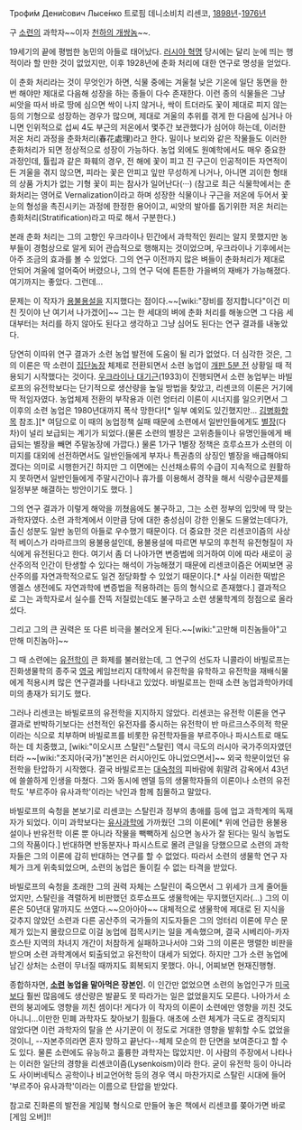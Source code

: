 Трофи́м Дени́сович Лысе́нко 
트로핌 데니소비치 리센코, [[1898년]]-[[1976년]]

구 [[소련]]의 과학자~~이자 [[천하의 개쌍놈]]~~.

19세기의 끝에 평범한 농민의 아들로 태어났다. [[러시아 혁명]] 당시에는 달리 눈에 띄는 행적이라 할 만한 것이 없었지만, 이후 1928년에 춘화 처리에 대한 연구로 명성을 얻었다.

이 춘화 처리라는 것이 무엇인가 하면, 식물 중에는 겨울철 낮은 기온에 일단 동면을 한번 해야만 제대로 다음해 성장을 하는 종들이 다수 존재한다. 이런 종의 식물들은 그냥 씨앗을 따서 바로 땅에 심으면 싹이 나지 않거나, 싹이 트더라도 꽃이 제대로 피지 않는 등의 기형으로 성장하는 경우가 많으며, 제대로 겨울의 추위를 겪게 한 다음에 심거나 아니면 인위적으로 섭씨 4도 부근의 저온에서 몇주간 보관했다가 심어야 하는데, 이러한 저온 처리 과정을 춘화처리(春花處理)라고 한다. 밀이나 보리와 같은 작물들도 이러한 춘화처리가 되면 정상적으로 성장이 가능하다. 농업 외에도 원예학에서도 매우 중요한 과정인데, 튤립과 같은 화훼의 경우, 전 해에 꽃이 피고 진 구근이 인공적이든 자연적이든 겨울을 겪지 않으면, 피라는 꽃은 안피고 잎만 무성하게 나거나, 아니면 괴이한 형태의 상품 가치가 없는 기형 꽃이 피는 참사가 일어난다(···) (참고로 최근 식물학에서는 춘화처리는 영어로 Vernalization이라고 하며 성장한 식물이나 구근을 저온에 두어서 꽃눈의 형성을 촉진시키는 과정에 한정한 용어이고, 씨앗의 발아를 돕기위한 저온 처리는 층화처리(Stratification)라고 따로 해서 구분한다.)

본래 춘화 처리는 그의 고향인 우크라이나 민간에서 과학적인 원리는 알지 못했지만 농부들이 경험상으로 알게 되어 관습적으로 행해지는 것이었으며, 우크라이나 기후에서는 아주 조금의 효과를 볼 수 있었다. 그의 연구 이전까지 많은 벼들이 춘화처리가 제대로 안되어 겨울에 얼어죽어 버렸으나, 그의 연구 덕에 튼튼한 가을벼의 재배가 가능해졌다. 여기까지는 좋았다. 그런데...

문제는 이 작자가 [[용불용설]]을 지지했다는 점이다.~~[wiki:"장비를 정지합니다"이건 미친 짓이야 난 여기서 나가겠어]~~ 그는 한 세대의 벼에 춘화 처리를 해놓으면 그 다음 세대부터는 처리를 하지 않아도 된다고 생각하고 그냥 심어도 된다는 연구 결과를 내놓았다. 

당연히 이따위 연구 결과가 소련 농업 발전에 도움이 될 리가 없었다. 더 심각한 것은, 그의 이론은 딱 소련이 [[집단농장]] 체제로 전환되면서 소련 농업이 [[개판 5분 전]] 상황일 때 적용되기 시작했다는 것이다. [[우크라이나 대기근]](1933)이 진행되면서 소련 농업부는 바빌로프의 유전학보다는 단기적으로 생산량을 높일 방법을 찾았고, 리셴코의 이론은 거기에 딱 적임자였다. 농업체제 전환의 부작용과 이런 엉터리 이론이 시너지를 일으키면서 그 이후의 소련 농업은 1980년대까지 폭삭 망한다![* 일부 예외도 있긴했지만... [[김병화]]항목 참조.][* 여담으로 이 때의 농업정책 실패 때문에 소련에서 일반인들에게도 [[별장]](다차)이 널리 보급되는 계기가 되었다.(물론 소련의 별장은 고위층들이나 유명인들에게 배급되는 별장을 빼면 주말농장에 가깝다.) 물론 1가구 1별장 정책은 흐루쇼프가 소련의 이미지를 대외에 선전하면서도 일반인들에게 부자나 특권층의 상징인 별장을 배급해야되겠다는 의미로 시행한거긴 하지만 그 이면에는 신선채소류의 수급이 지속적으로 원활하지 못하면서 일반인들에게 주말시간이나 휴가를 이용해서 경작을 해서 식량수급문제를 일정부분 해결하는 방안이기도 했다. ]

그의 연구 결과가 이렇게 해악을 끼쳤음에도 불구하고, 그는 소련 정부의 입맛에 딱 맞는 과학자였다. 소련 과학계에서 이만큼 당에 대한 충성심이 강한 인물도 드물었는데다가, 출신 성분도 일반 농민의 아들로 우수했기 때문이다. 더 중요한 것은 리센코이즘의 사상적 베이스가 라마르크의 용불용설인데, 용불용설에 따르면 부모의 후천적 유전형질이 자식에게 유전된다고 한다. 여기서 좀 더 나아가면 변증법에 의거하여 이에 따라 새로이 공산주의적 인간이 탄생할 수 있다는 해석이 가능해졌기 때문에 리센코이즘은 어찌보면 공산주의를 자연과학적으로도 일견 정당화할 수 있었기 때문이다.[* 사실 이러한 떡밥은 엥겔스 생전에도 자연과학에 변증법을 적용하려는 등의 형식으로 존재했다.] 결과적으로 그는 과학자로서 실수를 잔뜩 저질렀는데도 불구하고 소련 생물학계의 정점으로 올라섰다.

그리고 그의 큰 권력은 또 다른 비극을 불러오게 된다.~~[wiki:"고만해 미친놈들아"고만해 미친놈아]~~

그 때 소련에는 [[유전학]]이 큰 화제를 불러왔는데, 그 연구의 선도자 니콜라이 바빌로프는 진화생물학의 종주국 [[영국]] 케임브리지 대학에서 유전학을 유학하고 유전학을 재배식물에게 적용시켜 많은 연구결과를 나타내고 있었다. 바빌로프는 한때 소련 농업과학아카데미의 총재가 되기도 했다.

그러나 리센코는 바빌로프의 유전학을 지지하지 않았다. 리센코는 유전학 이론을 연구 결과로 반박하기보다는 선천적인 유전자를 중시하는 유전학이 반 마르크스주의적 학문이라는 식으로 치부하며 바빌로프를 비롯한 유전학자들을 부르주아나 파시스트로 매도하는 데 치중했고, [wiki:"이오시프 스탈린"스탈린] 역시 극도의 러시아 국가주의자였던 터라 ~~[wiki:"조지아(국가)"본인은 러시아인도 아니었으면서]~~ 외국 학문이었던 유전학을 탄압하기 시작했다. 결국 바빌로프는 [[대숙청]]의 피바람에 휘말려 감옥에서 43년에 쓸쓸하게 인생을 마쳤다. 그와 동시에 멘델 등의 생물학자들의 이론이나 소련의 유전학도 '부르주아 유사과학'이라는 낙인과 함께 침몰하고 말았다.

바빌로프의 숙청을 본보기로 리센코는 스탈린과 정부의 총애를 등에 업고 과학계의 독재자가 되었다. 이미 과학보다는 [[유사과학]]에 가까웠던 그의 이론에[* 위에 언급한 용불용설이나 반유전학 이론 뿐 아니라 작물을 빽빽하게 심으면 농사가 잘 된다는 밀식 농법도 그의 작품이다.] 반대하면 반동분자나 파시스트로 몰려 큰일을 당했으므로 소련의 과학자들은 그의 이론에 감히 반대하는 연구를 할 수 없었다. 따라서 소련의 생물학 연구 자체가 크게 위축되었으며, 소련의 농업은 돌이킬 수 없는 타격을 받았다.

바빌로프의 숙청을 초래한 그의 권력 자체는 스탈린이 죽으면서 그 위세가 크게 줄어들었지만, 스탈린을 격렬하게 비판했던 흐루쇼프도 생물학에는 무지했던지라(...) 그의 이론은 50년대 말까지도 쓰였다.~~으아아아~~ 대체적으로 생물학에 제대로 된 지식을 갖추지 않았던 소련과 다른 공산주의 국가들의 지도자들은 그의 엉터리 이론에 무슨 문제가 있는지 몰랐으므로 이걸 농업에 접목시키는 일을 계속했으며, 결국 시베리아-카자흐스탄 지역의 차녀지 개간이 처참하게 실패하고나서야 그와 그의 이론은 맹렬한 비판을 받으며 소련 과학계에서 퇴출되었고 유전학이 대세가 되었다. 하지만 그가 소련 농업에 남긴 상처는 소련이 무너질 때까지도 회복되지 못했다. 아니, 어찌보면 현재진행형.

종합하자면, '''[[소련]] 농업을 말아먹은 장본인.''' 이 인간만 없었으면 소련의 농업인구가 [[미국]]보다 훨씬 많음에도 생산량은 발끝도 못 따라가는 일은 없었을지도 모른다. 나아가서 소련의 붕괴에도 영향을 끼친 셈이다! 게다가 이 작자의 이론이 소련에만 영향을 끼친 것도 아니니...이만한 민폐 과학자도 찾아보기 힘들다. 애초에 소련 체계가 극도로 경직되지 않았다면 이런 과학자의 탈을 쓴 사기꾼이 이 정도로 거대한 영향을 발휘할 수도 없었을 것이니, --자본주의라면 혼자 망하고 끝난다--체제 모순의 한 단면을 보여준다고 할 수도 있다. 물론 소련에도 유능하고 훌륭한 과학자는 많았지만. 이 사람의 주장에서 나타나는 이러한 일단의 경향을 리셴코이즘(Lysenkoism)이라 한다. 굳이 유전학 등이 아니라도 사이버네틱스 공학이나 비교언어학 등의 경우 역시 마찬가지로 스탈린 시대에 들어 '부르주아 유사과학'이라는 이름으로 탄압을 받았다. 

참고로 진화론의 발전을 게임북 형식으로 만들어 놓은 책에서 리센코를 쫒아가면 바로 [게임 오버]!!
